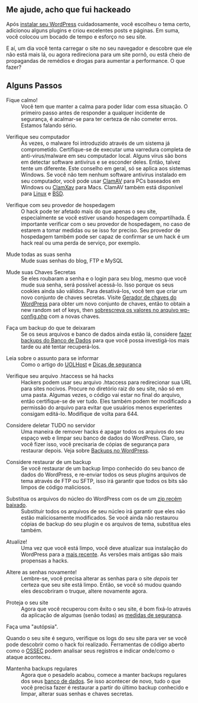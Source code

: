 {{Languages|
{{en|FAQ_My_site_was_hacked}}
{{ja|FAQ/ハッキング・クラッキング被害}}
{{pt-br|Site Invadido}}
{{zh-cn|FAQ/貌似我的网站被黑了，救命！}}
}}

==Me ajude, acho que fui hackeado==

Após [[pt-br:Instalando o WordPress|instalar seu WordPress]] cuidadosamente, você escolheu o tema certo, adicionou alguns plugins e criou excelentes posts e páginas. Em suma, você colocou um bocado de tempo e esforço no seu site.

E aí, um dia você tenta carregar o site no seu navegador e descobre que ele não está mais lá, ou agora redireciona para um site pornô, ou está cheio de propagandas de remédios e drogas para aumentar a performance. O que fazer?

==Alguns Passos==

; Fique calmo!
: Você tem que manter a calma para poder lidar com essa situação. O primeiro passo antes de responder a qualquer incidente de segurança, é acalmar-se para ter certeza de não cometer erros. Estamos falando sério.

; Verifique seu computador
: Às vezes, o malware foi introduzido através de um sistema já comprometido. Certifique-se de executar uma varredura completa de anti-virus/malware em seu computador local. Alguns vírus são bons em detectar software antivírus e se esconder deles. Então, talvez tente um diferente. Este conselho em geral, só se aplica aos sistemas Windows. Se você não tem nenhum software antivírus instalado em seu computador, você pode usar [http://www.clamav.net/lang/en/about/win32/ ClamAV] para PCs baseados em Windows ou [http://www.clamxav.com/ ClamXav] para Macs. ClamAV também está disponível para [http://www.clamav.net/lang/en/download/packages/packages-linux/ Linux] e [http://www.clamav.net/lang/en/download/packages/packages-bsd/ BSD].

; Verifique com seu provedor de hospedagem
: O hack pode ter afetado mais do que apenas o seu site, especialmente se você estiver usando hospedagem compartilhada. É importante verificar com o seu provedor de hospedagem, no caso de estarem a tomar medidas ou se isso for preciso. Seu provedor de hospedagem também pode ser capaz de confirmar se um hack é um hack real ou uma perda de serviço, por exemplo.

; Mude todas as suas senha
: Mude suas senhas do blog, FTP e MySQL

; Mude suas Chaves Secretas
: Se eles roubaram a senha e o login para seu blog, mesmo que você mude sua senha, será possível acessá-lo. Isso porque os seus cookies ainda são válidos. Para desativá-los, você tem que criar um novo conjunto de chaves secretas. Visite [https://api.wordpress.org/secret-key/1.1/salt/ Gerador de chaves do WordPress] para obter um novo conjunto de chaves, então to obtain a new random set of keys, then [[pt-br:Editando wp-config.php|sobrescreva os valores no arquivo wp-config.php]] com a novas chaves.

; Faça um backup do que te deixaram
: Se os seus arquivos e banco de dados ainda estão lá, considere [[pt-br:Backups do Banco de Dados|fazer backups do Banco de Dados]] para que você possa investigá-los mais tarde ou até tentar recuperá-los.

; Leia sobre o assunto para se informar
: Como o artigo do [http://blog.uolhost.com.br/2010/06/03/10-dicas-de-seguranca-para-o-wordpress/ UOLHost] e [http://www.wordpressbr.com/wordpress-seguranca Dicas de segurança]

; Verifique seu arquivo .htaccess se há hacks
: Hackers podem usar seu arquivo .htaccess para redirecionar sua URL para sites nocivos. Procure no diretório raiz do seu site, não só em uma pasta. Algumas vezes, o código vai estar no final do arquivo, então certifique-se de ver tudo. Eles também podem ter modificado a permissão do arquivo para evitar que usuários menos experientes consigam editá-lo. Modifique de volta para 644.

; Considere deletar TUDO no servidor
: Uma maneira de remover hacks é apagar todos os arquivos do seu espaço web e limpar seu banco de dados do WordPress. Claro, se você fizer isso, você precisaria de cópias de segurança para restaurar depois. Veja sobre [[pt-br:Backups no WordPress|Backups no WordPress]].

; Considere restaurar de um backup
: Se você restaurar de um backup limpo conhecido do seu banco de dados do WordPress, e re-enviar todos os seus plugins  arquivos de tema através de FTP ou SFTP, isso irá garantir que todos os bits são limpos de código maliciosos.

; Substitua os arquivos do núcleo do WordPress com os de um [http://wordpress.org/download/ zip recém baixado].
: Substituir todos os arquivos de seu núcleo irá garantir que eles não estão maliciosamente modificados. Se você ainda não restaurou cópias de backup do seu plugin e os arquivos de tema, substitua eles também.

; Atualize!
: Uma vez que você está limpo, você deve atualizar sua instalação do WordPress para a [http://wordpress.org/download/ mais recente]. As versões mais antigas são mais propensas a hacks.

; Altere as senhas novamente!
: Lembre-se, você precisa alterar as senhas para o site ''depois'' ter certeza que seu site está limpo. Então, se você só mudou quando eles descobriram o truque, altere novamente agora.

; Proteja o seu site
: Agora que você recuperou com êxito o seu site, é bom fixá-lo através da aplicação de algumas (senão todas) as [[pt-br:Blindando o WordPress|medidas de segurança]].

; Faça uma "autópsia".
Quando o seu site é seguro, verifique os logs do seu site para ver se você pode descobrir como o hack foi realizado. Ferramentas de código aberto como o [http://www.ossec.net OSSEC] podem analisar seus registros e indicar onde/como o ataque aconteceu.

; Mantenha backups regulares
: Agora que o pesadelo acabou, comece a manter backups regulares dos seus [[pt-br:Backups no WordPress|banco de dados]]. Se isso acontecer de novo, tudo o que você precisa fazer é restaurar a partir do último backup conhecido e limpar, alterar suas senhas e chaves secretas.

{{Codex-pt}}
{{DEFAULTSORT:S}}